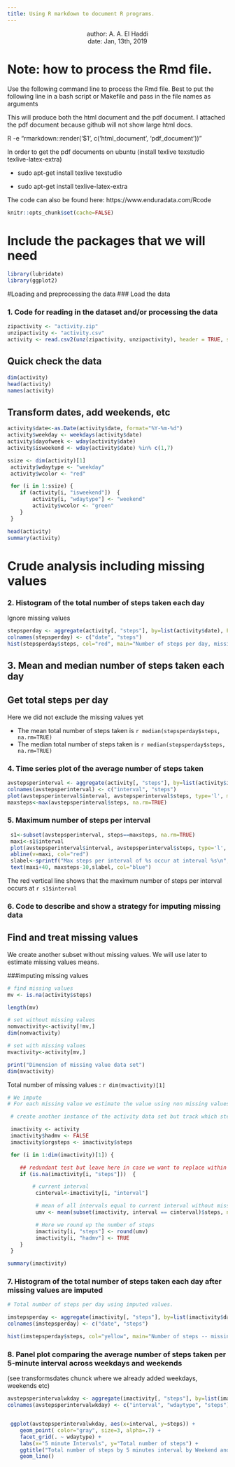 ```yaml
---
title: Using R markdown to document R programs.
---
```


<center>
author: A. A. El Haddi  <br>
date: Jan, 13th, 2019<br>

</center>

# Note: how to process the Rmd file. 
Use the following command line to process the Rmd file.
Best to put the following line in a bash script or Makefile and pass in the file names as arguments

This will produce both the html document and the pdf document.
I attached the pdf document because github will not show large html docs.

R -e "rmarkdown::render('$1', c('html_document', 'pdf_document'))"


In order to get the pdf documents on ubuntu (install texlive texstudio texlive-latex-extra)

 * sudo apt-get install texlive texstudio 

 * sudo apt-get install texlive-latex-extra

The code can also be found here: https://www.enduradata.com/Rcode

``` r
knitr::opts_chunk$set(cache=FALSE)
```


# Include the packages that we will need

``` r

library(lubridate)
library(ggplot2)

```


#Loading and preprocessing the data
### Load the data 

### 1. Code for reading in the dataset and/or processing the data


``` r
zipactivity <- "activity.zip"
unzipactivity <- "activity.csv"
activity <- read.csv2(unz(zipactivity, unzipactivity), header = TRUE, sep = ",",  dec = ".", fill = TRUE, na.strings = "NA")

```

## Quick check the data



``` r
dim(activity)
head(activity)
names(activity)

```

## Transform dates, add weekends, etc

``` r

activity$date<-as.Date(activity$date, format="%Y-%m-%d")
activity$weekday <- weekdays(activity$date)
activity$dayofweek <- wday(activity$date)
activity$isweekend <- wday(activity$date) %in% c(1,7)

ssize <- dim(activity)[1]
 activity$wdaytype <- "weekday"
 activity$wcolor <- "red"

 for (i in 1:ssize) {
    if (activity[i, "isweekend"])  {
		activity[i, "wdaytype"] <- "weekend"
 		activity$wcolor <- "green"
	}
 }

head(activity)
summary(activity)

```

# Crude analysis including missing values
### 2. Histogram of the total number of steps taken each day

Ignore missing values



``` r
	
stepsperday <- aggregate(activity[, "steps"], by=list(activity$date), FUN=sum, na.rm=TRUE)
colnames(stepsperday) <- c("date", "steps")
hist(stepsperday$steps, col="red", main="Number of steps per day, missing values not imputed")

```



## 3. Mean and median number of steps taken each day
## Get total steps per day

Here we did not exclude the missing values yet

* The mean total number of steps taken  is `r median(stepsperday$steps, na.rm=TRUE)`
* The median total number of steps taken is `r median(stepsperday$steps, na.rm=TRUE)`


### 4. Time series plot of the average number of steps taken

``` r

avstepsperinterval <- aggregate(activity[, "steps"], by=list(activity$interval), FUN=mean, na.rm=TRUE)
colnames(avstepsperinterval) <- c("interval", "steps")
plot(avstepsperinterval$interval, avstepsperinterval$steps, type='l', main="Average steps per interval over all dates")
maxsteps<-max(avstepsperinterval$steps, na.rm=TRUE)


```

### 5. Maximum number of steps per interval

``` r
 s1<-subset(avstepsperinterval, steps==maxsteps, na.rm=TRUE)
 maxi<-s1$interval
 plot(avstepsperinterval$interval, avstepsperinterval$steps, type='l', main="Average steps per interval over all dates")
 abline(v=maxi, col="red")
 slabel<-sprintf("Max steps per interval of %s occur at interval %s\n", round(maxsteps), maxi)
 text(maxi+40, maxsteps-10,slabel, col="blue")


```

The red vertical line shows that the maximum number of steps per interval occurs at `r s1$interval`


### 6. Code to describe and show a strategy for imputing missing data


## Find and treat missing values
We create another subset without missing values. We will use later to estimate missing values means.

###imputing missing values
``` r

# find missing values
mv <- is.na(activity$steps)

length(mv)

# set without missing values
nomvactivity<-activity[!mv,]
dim(nomvactivity)

# set with missing values
mvactivity<-activity[mv,]

print("Dimension of missing value data set")
dim(mvactivity)

``` 

Total number of missing values : `r dim(mvactivity)[1]`

```  r


# We impute
# For each missing value we estimate the value using non missing values for that step

 # create another instance of the activity data set but track which steps were estimated

 imactivity <- activity
 imactivity$hadmv <- FALSE
 imactivity$orgsteps <- imactivity$steps

 for (i in 1:dim(imactivity)[1]) {

	## redundant test but leave here in case we want to replace within same data set
    if (is.na(imactivity[i, "steps"]))  {

		# current interval
		 cinterval<-imactivity[i, "interval"]

		 # mean of all intervals equal to current interval without missing values
		 umv <- mean(subset(imactivity, interval == cinterval)$steps, na.rm=TRUE)

		 # Here we round up the number of steps
		 imactivity[i, "steps"] <- round(umv)
		 imactivity[i, "hadmv"] <- TRUE
	}
 }

summary(imactivity)

``` 

### 7. Histogram of the total number of steps taken each day after missing values are imputed


``` r

# Total number of steps per day using imputed values.

imstepsperday <- aggregate(imactivity[, "steps"], by=list(imactivity$date), FUN=sum, na.rm=FALSE)
colnames(imstepsperday) <- c("date", "steps")

hist(imstepsperday$steps, col="yellow", main="Number of steps -- missing values were imputed")

```

### 8. Panel plot comparing the average number of steps taken per 5-minute interval across weekdays and weekends

(see transformsdates chunck where we already added weekdays, weekends etc)

``` r


avstepsperintervalwkday <- aggregate(imactivity[, "steps"], by=list(imactivity$interval, imactivity$wdaytype), FUN=mean, na.rm=TRUE)
colnames(avstepsperintervalwkday) <- c("interval", "wdaytype", "steps")


 ggplot(avstepsperintervalwkday, aes(x=interval, y=steps)) +
    geom_point( color="gray", size=3, alpha=.7) +
    facet_grid(. ~ wdaytype) +
    labs(x="5 minute Intervals", y="Total number of steps") +
    ggtitle("Total number of steps by 5 minutes interval by Weekend and Week day") +
    geom_line()


```


